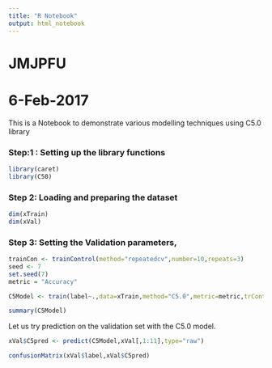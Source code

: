 ```yaml
---
title: "R Notebook"
output: html_notebook
---
```


# JMJPFU
# 6-Feb-2017

This is a Notebook to demonstrate various modelling techniques using C5.0 library

### Step:1 : Setting up the library functions

```r
library(caret)
library(C50)
```

### Step 2: Loading and preparing the dataset

```r
dim(xTrain)
dim(xVal)
```

### Step 3: Setting the Validation parameters,

```r
trainCon <- trainControl(method="repeatedcv",number=10,repeats=3)
seed <- 7
set.seed(7)
metric = "Accuracy"

C5Model <- train(label~.,data=xTrain,method="C5.0",metric=metric,trControl=trainCon)

summary(C5Model)

```

Let us try prediction on the validation set with the C5.0 model.

```r
xVal$C5pred <- predict(C5Model,xVal[,1:11],type="raw")

confusionMatrix(xVal$label,xVal$C5pred)
```

